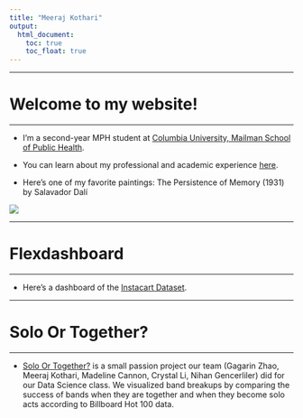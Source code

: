 ```yaml
---
title: "Meeraj Kothari"
output: 
  html_document:
    toc: true
    toc_float: true
---
```


---

# Welcome to my website! 

---

* I'm a second-year MPH student at [Columbia University, Mailman School of Public Health](https://www.mailman.columbia.edu). 

* You can learn about my professional and academic experience [here](about.html).

* Here's one of my favorite paintings: The Persistence of Memory (1931) by Salavador Dalí

<img src="images/dali.jpg">

---

# Flexdashboard

---

* Here's a dashboard of the [Instacart Dataset](dash.html). 

---

# Solo Or Together? 

---

* [Solo Or Together?](https://gagarinzhao.github.io/billboard_band_breakups/) is a small passion project our team (Gagarin Zhao, Meeraj Kothari, Madeline Cannon, Crystal Li, Nihan Gencerliler) did for our Data Science class. We visualized band breakups by comparing the success of bands when they are together and when they become solo acts according to Billboard Hot 100 data. 